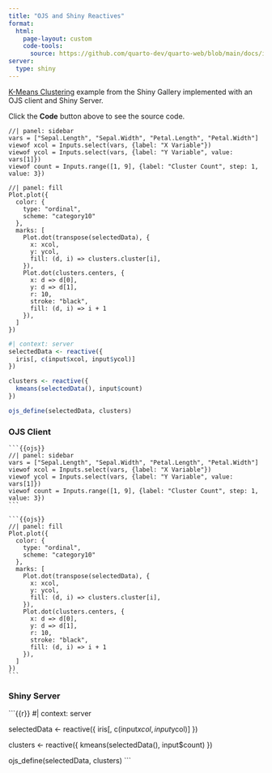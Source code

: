 ```yaml
---
title: "OJS and Shiny Reactives"
format: 
  html:
    page-layout: custom
    code-tools: 
      source: https://github.com/quarto-dev/quarto-web/blob/main/docs/interactive/ojs/examples/_shiny/kmeans/kmeans-shiny-ojs.qmd
server: 
  type: shiny
---
```


[K-Means Clustering](https://shiny.rstudio.com/gallery/kmeans-example.html) example 
from the Shiny Gallery implemented with an OJS client and Shiny Server.

Click the **Code** button above to see the source code.

```ojs
//| panel: sidebar
vars = ["Sepal.Length", "Sepal.Width", "Petal.Length", "Petal.Width"]
viewof xcol = Inputs.select(vars, {label: "X Variable"})
viewof ycol = Inputs.select(vars, {label: "Y Variable", value: vars[1]})
viewof count = Inputs.range([1, 9], {label: "Cluster Count", step: 1, value: 3})
```

```ojs
//| panel: fill
Plot.plot({
  color: {
    type: "ordinal",
    scheme: "category10"
  },
  marks: [
    Plot.dot(transpose(selectedData), {
      x: xcol,
      y: ycol,
      fill: (d, i) => clusters.cluster[i],
    }),
    Plot.dot(clusters.centers, { 
      x: d => d[0],
      y: d => d[1],
      r: 10,
      stroke: "black",
      fill: (d, i) => i + 1
    }),
  ]
})
```


```r
#| context: server
selectedData <- reactive({
  iris[, c(input$xcol, input$ycol)]
})

clusters <- reactive({
  kmeans(selectedData(), input$count)
})

ojs_define(selectedData, clusters)
```

::: {.panel-tabset}

### OJS Client

````
```{{ojs}}
//| panel: sidebar
vars = ["Sepal.Length", "Sepal.Width", "Petal.Length", "Petal.Width"]
viewof xcol = Inputs.select(vars, {label: "X Variable"})
viewof ycol = Inputs.select(vars, {label: "Y Variable", value: vars[1]})
viewof count = Inputs.range([1, 9], {label: "Cluster Count", step: 1, value: 3})
```

```{{ojs}}
//| panel: fill
Plot.plot({
  color: {
    type: "ordinal",
    scheme: "category10"
  },
  marks: [
    Plot.dot(transpose(selectedData), {
      x: xcol,
      y: ycol,
      fill: (d, i) => clusters.cluster[i],
    }),
    Plot.dot(clusters.centers, { 
      x: d => d[0],
      y: d => d[1],
      r: 10,
      stroke: "black",
      fill: (d, i) => i + 1
    }),
  ]
})
```
````

### Shiny Server

```{{r}}
#| context: server

selectedData <- reactive({
  iris[, c(input$xcol, input$ycol)]
})

clusters <- reactive({
  kmeans(selectedData(), input$count)
})

ojs_define(selectedData, clusters)
```

:::
